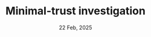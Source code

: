 ---
title: "Minimal-trust investigation"
date: "22 Feb, 2025"
isDisplayDate: true
targetType: "_blank"
externalUrl: "https://www.cold-takes.com/minimal-trust-investigations/#navigating-trust"
description: "Most of what I believe is mostly based on trusting other people. But I also think it's a good idea to occasionally do a minimal-trust investigation: to suspend my trust in others and dig as deeply into a question as I can."
extraGap: "pb-8"
---
